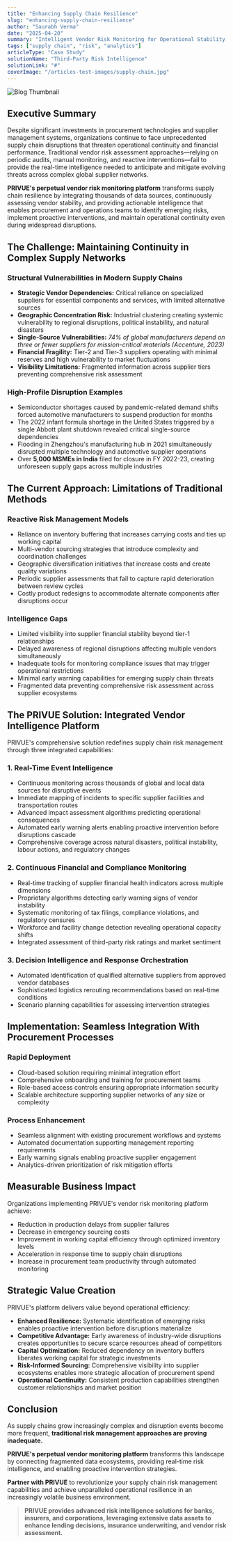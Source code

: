 ```yaml
---
title: "Enhancing Supply Chain Resilience"
slug: "enhancing-supply-chain-resilience"
author: "Saurabh Verma"
date: "2025-04-20"
summary: "Intelligent Vendor Risk Monitoring for Operational Stability "
tags: ["supply chain", "risk", "analytics"]
articleType: "Case Study"
solutionName: "Third-Party Risk Intelligence"
solutionLink: "#"
coverImage: "/articles-test-images/supply-chain.jpg"
---
```


![Blog Thumbnail](/articles-test-images/supply-chain.jpg)

## Executive Summary  
Despite significant investments in procurement technologies and supplier management systems, organizations continue to face unprecedented supply chain disruptions that threaten operational continuity and financial performance. Traditional vendor risk assessment approaches—relying on periodic audits, manual monitoring, and reactive interventions—fail to provide the real-time intelligence needed to anticipate and mitigate evolving threats across complex global supplier networks.  

**PRIVUE's perpetual vendor risk monitoring platform** transforms supply chain resilience by integrating thousands of data sources, continuously assessing vendor stability, and providing actionable intelligence that enables procurement and operations teams to identify emerging risks, implement proactive interventions, and maintain operational continuity even during widespread disruptions.  

## The Challenge: Maintaining Continuity in Complex Supply Networks  

### Structural Vulnerabilities in Modern Supply Chains  
- **Strategic Vendor Dependencies:** Critical reliance on specialized suppliers for essential components and services, with limited alternative sources  
- **Geographic Concentration Risk:** Industrial clustering creating systemic vulnerability to regional disruptions, political instability, and natural disasters  
- **Single-Source Vulnerabilities:** *74% of global manufacturers depend on three or fewer suppliers for mission-critical materials (Accenture, 2023)*  
- **Financial Fragility:** Tier-2 and Tier-3 suppliers operating with minimal reserves and high vulnerability to market fluctuations  
- **Visibility Limitations:** Fragmented information across supplier tiers preventing comprehensive risk assessment  

### High-Profile Disruption Examples  
- Semiconductor shortages caused by pandemic-related demand shifts forced automotive manufacturers to suspend production for months  
- The 2022 infant formula shortage in the United States triggered by a single Abbott plant shutdown revealed critical single-source dependencies  
- Flooding in Zhengzhou's manufacturing hub in 2021 simultaneously disrupted multiple technology and automotive supplier operations  
- Over **5,000 MSMEs in India** filed for closure in FY 2022-23, creating unforeseen supply gaps across multiple industries  


## The Current Approach: Limitations of Traditional Methods  

### Reactive Risk Management Models  
- Reliance on inventory buffering that increases carrying costs and ties up working capital  
- Multi-vendor sourcing strategies that introduce complexity and coordination challenges  
- Geographic diversification initiatives that increase costs and create quality variations  
- Periodic supplier assessments that fail to capture rapid deterioration between review cycles  
- Costly product redesigns to accommodate alternate components after disruptions occur  

### Intelligence Gaps  
- Limited visibility into supplier financial stability beyond tier-1 relationships  
- Delayed awareness of regional disruptions affecting multiple vendors simultaneously  
- Inadequate tools for monitoring compliance issues that may trigger operational restrictions  
- Minimal early warning capabilities for emerging supply chain threats  
- Fragmented data preventing comprehensive risk assessment across supplier ecosystems  


## The PRIVUE Solution: Integrated Vendor Intelligence Platform  

PRIVUE's comprehensive solution redefines supply chain risk management through three integrated capabilities:  

### 1. Real-Time Event Intelligence  
- Continuous monitoring across thousands of global and local data sources for disruptive events  
- Immediate mapping of incidents to specific supplier facilities and transportation routes  
- Advanced impact assessment algorithms predicting operational consequences  
- Automated early warning alerts enabling proactive intervention before disruptions cascade  
- Comprehensive coverage across natural disasters, political instability, labour actions, and regulatory changes  

### 2. Continuous Financial and Compliance Monitoring  
- Real-time tracking of supplier financial health indicators across multiple dimensions  
- Proprietary algorithms detecting early warning signs of vendor instability  
- Systematic monitoring of tax filings, compliance violations, and regulatory censures  
- Workforce and facility change detection revealing operational capacity shifts  
- Integrated assessment of third-party risk ratings and market sentiment  

### 3. Decision Intelligence and Response Orchestration  
- Automated identification of qualified alternative suppliers from approved vendor databases  
- Sophisticated logistics rerouting recommendations based on real-time conditions  
- Scenario planning capabilities for assessing intervention strategies  


## Implementation: Seamless Integration With Procurement Processes  

### Rapid Deployment  
- Cloud-based solution requiring minimal integration effort  
- Comprehensive onboarding and training for procurement teams  
- Role-based access controls ensuring appropriate information security  
- Scalable architecture supporting supplier networks of any size or complexity  

### Process Enhancement  
- Seamless alignment with existing procurement workflows and systems  
- Automated documentation supporting management reporting requirements  
- Early warning signals enabling proactive supplier engagement  
- Analytics-driven prioritization of risk mitigation efforts  


## Measurable Business Impact  

Organizations implementing PRIVUE's vendor risk monitoring platform achieve:  
- Reduction in production delays from supplier failures  
- Decrease in emergency sourcing costs  
- Improvement in working capital efficiency through optimized inventory levels  
- Acceleration in response time to supply chain disruptions  
- Increase in procurement team productivity through automated monitoring  


## Strategic Value Creation  

PRIVUE's platform delivers value beyond operational efficiency:  
- **Enhanced Resilience:** Systematic identification of emerging risks enables proactive intervention before disruptions materialize  
- **Competitive Advantage:** Early awareness of industry-wide disruptions creates opportunities to secure scarce resources ahead of competitors  
- **Capital Optimization:** Reduced dependency on inventory buffers liberates working capital for strategic investments  
- **Risk-Informed Sourcing:** Comprehensive visibility into supplier ecosystems enables more strategic allocation of procurement spend  
- **Operational Continuity:** Consistent production capabilities strengthen customer relationships and market position  


## Conclusion  

As supply chains grow increasingly complex and disruption events become more frequent, **traditional risk management approaches are proving inadequate.**  

**PRIVUE's perpetual vendor monitoring platform** transforms this landscape by connecting fragmented data ecosystems, providing real-time risk intelligence, and enabling proactive intervention strategies.  

**Partner with PRIVUE** to revolutionize your supply chain risk management capabilities and achieve unparalleled operational resilience in an increasingly volatile business environment.  


> **PRIVUE provides advanced risk intelligence solutions for banks, insurers, and corporations, leveraging extensive data assets to enhance lending decisions, insurance underwriting, and vendor risk assessment.**  
